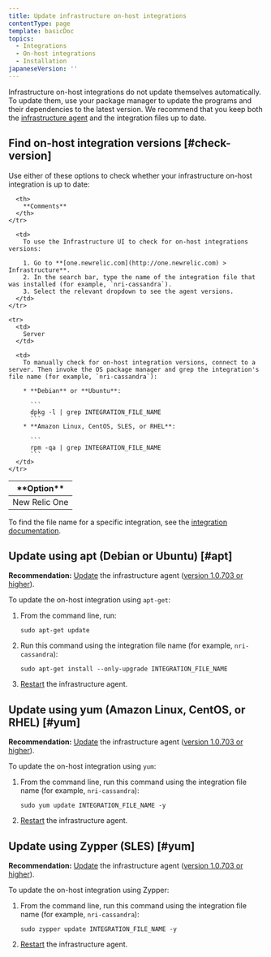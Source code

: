 ```yaml
---
title: Update infrastructure on-host integrations
contentType: page
template: basicDoc
topics:
  - Integrations
  - On-host integrations
  - Installation
japaneseVersion: ''
---
```


Infrastructure on-host integrations do not update themselves automatically. To update them, use your package manager to update the programs and their dependencies to the latest version. We recommend that you keep both the [infrastructure agent](/docs/infrastructure/new-relic-infrastructure/installation/update-infrastructure-agent) and the integration files up to date.

## Find on-host integration versions [#check-version]

Use either of these options to check whether your infrastructure on-host integration is up to date:

<Table>
  <thead>
    <tr>
      <th style={{ width: "200px" }}>
        **Option**
      </th>

      <th>
        **Comments**
      </th>
    </tr>
  </thead>

  <tbody>
    <tr>
      <td>
        New Relic One
      </td>

      <td>
        To use the Infrastructure UI to check for on-host integrations versions:

        1. Go to **[one.newrelic.com](http://one.newrelic.com) > Infrastructure**.
        2. In the search bar, type the name of the integration file that was installed (for example, `nri-cassandra`).
        3. Select the relevant dropdown to see the agent versions.
      </td>
    </tr>

    <tr>
      <td>
        Server
      </td>

      <td>
        To manually check for on-host integration versions, connect to a server. Then invoke the OS package manager and grep the integration's file name (for example, `nri-cassandra`):

        * **Debian** or **Ubuntu**:

          ```
          dpkg -l | grep INTEGRATION_FILE_NAME
          ```
        * **Amazon Linux, CentOS, SLES, or RHEL**:

          ```
          rpm -qa | grep INTEGRATION_FILE_NAME
          ```
      </td>
    </tr>
  </tbody>
</Table>

To find the file name for a specific integration, see the [integration documentation](/docs/integrations/table-of-contents).

## Update using apt (Debian or Ubuntu) [#apt]

**Recommendation:** [Update](/docs/infrastructure/new-relic-infrastructure/installation/update-infrastructure-agent) the infrastructure agent ([version 1.0.703 or higher](/docs/release-notes/infrastructure-release-notes/infrastructure-agent-release-notes)).

To update the on-host integration using `apt-get`:

1. From the command line, run:

   ```
   sudo apt-get update
   ```
2. Run this command using the integration file name (for example, `nri-cassandra`):

   ```
   sudo apt-get install --only-upgrade INTEGRATION_FILE_NAME
   ```
3. [Restart](/docs/infrastructure/new-relic-infrastructure/configuration/start-stop-restart-check-infrastructure-agent-status#linux) the infrastructure agent.

## Update using yum (Amazon Linux, CentOS, or RHEL) [#yum]

**Recommendation:** [Update](/docs/infrastructure/new-relic-infrastructure/installation/update-infrastructure-agent) the infrastructure agent ([version 1.0.703 or higher](/docs/release-notes/infrastructure-release-notes/infrastructure-agent-release-notes)).

To update the on-host integration using `yum`:

1. From the command line, run this command using the integration file name (for example, `nri-cassandra`):

   ```
   sudo yum update INTEGRATION_FILE_NAME -y
   ```
2. [Restart](/docs/infrastructure/new-relic-infrastructure/configuration/start-stop-restart-check-infrastructure-agent-status#linux) the infrastructure agent.

## Update using Zypper (SLES) [#yum]

**Recommendation:** [Update](/docs/infrastructure/new-relic-infrastructure/installation/update-infrastructure-agent) the infrastructure agent ([version 1.0.703 or higher](/docs/release-notes/infrastructure-release-notes/infrastructure-agent-release-notes)).

To update the on-host integration using Zypper:

1. From the command line, run this command using the integration file name (for example, `nri-cassandra`):

   ```
   sudo zypper update INTEGRATION_FILE_NAME -y
   ```
2. [Restart](/docs/infrastructure/new-relic-infrastructure/configuration/start-stop-restart-check-infrastructure-agent-status#linux) the infrastructure agent.
